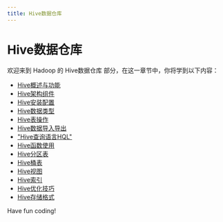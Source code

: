 ```yaml
---
title: Hive数据仓库
---
```


# Hive数据仓库

欢迎来到 Hadoop 的 Hive数据仓库 部分，在这一章节中，你将学到以下内容：

- [Hive概述与功能](./0-hive-overview-and-functions.mdx)
- [Hive架构组件](./1-hive-architecture-components.mdx)
- [Hive安装配置](./2-hive-installation-and-configuration.mdx)
- [Hive数据类型](./3-hive-data-type.mdx)
- [Hive表操作](./4-hive-table-operations.mdx)
- [Hive数据导入导出](./5-hive-data-import-and-export.mdx)
- ["Hive查询语言HQL"](./6-hql-hive-query-language.mdx)
- [Hive函数使用](./7-hive-function-usage.mdx)
- [Hive分区表](./8-hive-partition-table.mdx)
- [Hive桶表](./9-hive-bucket-table.mdx)
- [Hive视图](./10-hive-view.mdx)
- [Hive索引](./11-hive-index.mdx)
- [Hive优化技巧](./12-hive-optimization-tips.mdx)
- [Hive存储格式](./13-hive-storage-format.mdx)

Have fun coding!